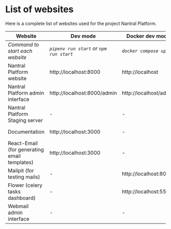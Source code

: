 # List of websites

Here is a complete list of websites used for the project Nantral Platform.

| Website                                      | Dev mode                                | Docker dev mode        | Prod mode                         |
| -------------------------------------------- | --------------------------------------- | ---------------------- | --------------------------------- |
| _Command to start each website_              | _`pipenv run start` or `npm run start`_ | _`docker compose up`_  | _`docker compose up`_             |
| Nantral Platform website                     | http://localhost:8000                   | http://localhost       | https://nantral-platform.fr       |
| Nantral Platform admin interface             | http://localhost:8000/admin             | http://localhost/admin | https://nantral-platform.fr/admin |
| Nantral Platform Staging server              | -                                       | -                      | https://dev.nantral-platform.fr   |
| Documentation                                | http://localhost:3000                   | -                      | https://docs.nantral-platform.fr  |
| React-Email (for generating email templates) | http://localhost:3000                   | -                      | -                                 |
| Mailpit (for testing mails)                  | -                                       | http://localhost:8025  | -                                 |
| Flower (celery tasks dashboard)              | -                                       | http://localhost:5555  | -                                 |
| Webmail admin interface                      | -                                       | -                      | https://mail.nantral-platform.fr  |
